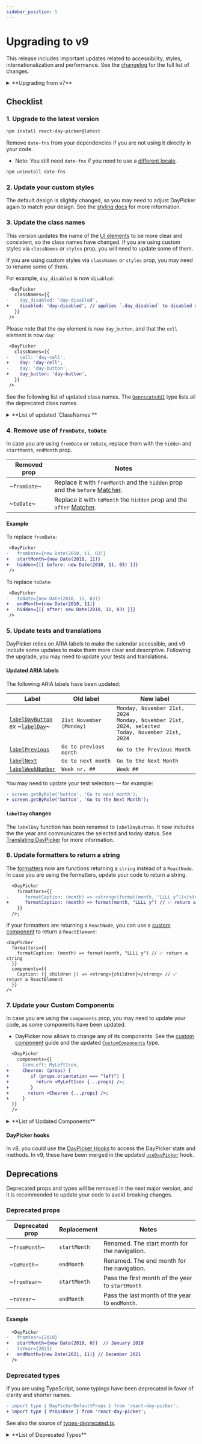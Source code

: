 ```yaml
---
sidebar_position: 5
---
```


# Upgrading to v9

This release includes important updates related to accessibility, styles, internationalization and performance. See the [changelog](./changelog.mdx) for the full list of changes.

<details>
  <summary>**Upgrading from v7**</summary>

If you are upgrading from v7, this guide is still valid for you. Read first the [migration guide from v7 to v8](#upgrade-from-v7-to-v8) and then follow the steps below.

</details>

## Checklist

### 1. Upgrade to the latest version

```bash npm2yarn
npm install react-day-picker@latest
```

Remove `date-fns` from your dependencies if you are not using it directly in your code.

- Note: You still need `date-fns` if you need to use a [different locale](./docs/localization.mdx).

```bash npm2yarn
npm uninstall date-fns
```

### 2. Update your custom styles

The default design is slightly changed, so you may need to adjust DayPicker again to match your design. See the [styling docs](./docs/styling.mdx) for more information.

### 3. Update the class names

This version updates the name of the [UI elements](./api/enumerations/UI.md) to be more clear and consistent, so the class names have changed. If you are using custom styles via `classNames` or `styles` prop, you will need to update some of them.

If you are using custom styles via `classNames` or `styles` prop, you may need to rename some of them.

For example, `day_disabled` is now `disabled`:

```diff
 <DayPicker
   classNames={{
-    day_disabled: 'day-disabled',
+    disabled: 'day-disabled', // applies `.day_disabled` to disabled days
   }}
 />
```

Please note that the `day` element is now `day_button`, and that the `cell` element is now `day`:

```diff
 <DayPicker
   classNames={{
-    cell: 'day-cell',
+    day: 'day-cell',
-    day: 'day-button',
+    day_button: 'day-button',
   }}
 />
```

See the following list of updated class names. The [`DeprecatedUI`](./api/type-aliases/DeprecatedUI.md) type lists all the deprecated class names.

<details>
  <summary>**List of updated `ClassNames`**</summary>

| Old Name              | New Name                                                   |
| --------------------- | ---------------------------------------------------------- |
| `button`              | `button_previous`, `button_next`                           |
| `button_reset`        | `button_previous`, `button_next`                           |
| `caption`             | `month_caption`                                            |
| `caption_between`     | Removed                                                    |
| `caption_dropdowns`   | `dropdowns`                                                |
| `caption_end`         | Removed                                                    |
| `caption_start`       | Removed                                                    |
| `cell`                | `day` – ⚠️ The previous `day` element is now `day_button`. |
| `day_disabled`        | `disabled`                                                 |
| `day_hidden`          | `hidden`                                                   |
| `day_outside`         | `outside`                                                  |
| `day_range_end`       | `range_end`                                                |
| `day_range_middle`    | `range_middle`                                             |
| `day_range_start`     | `range_start`                                              |
| `day_selected`        | `selected`                                                 |
| `day_today`           | `today`                                                    |
| `dropdown_icon`       | `chevron`                                                  |
| `dropdown_month`      | `months_dropdown`                                          |
| `dropdown_year`       | `years_dropdown`                                           |
| `head`                | Removed                                                    |
| `head_cell`           | `weekday`                                                  |
| `head_row`            | `weekdays`                                                 |
| `multiple_months`     | Removed. Use `data-multiple-months` data attribute.        |
| `nav_button`          | `button_previous`, `button_next`                           |
| `nav_button_next`     | `button_next`                                              |
| `nav_button_previous` | `button_previous`                                          |
| `nav_icon`            | `chevron`, `button_next`, `button_previous`                |
| `row`                 | `week`                                                     |
| `table`               | `month_grid`                                               |
| `tbody`               | `weeks`                                                    |
| `tfoot`               | `footer`                                                   |
| `vhidden`             | Removed                                                    |
| `weeknumber`          | `week_number`                                              |
| `with_weeknumber`     | Removed. Use `data-week-numbers` data attribute.           |

</details>

### 4. Remove use of `fromDate`, `toDate`

In case you are using `fromDate` or `toDate`, replace them with the `hidden` and `startMonth`, `endMonth` prop.

| Removed prop | Notes                                                                                                        |
| ------------ | ------------------------------------------------------------------------------------------------------------ |
| ~`fromDate`~ | Replace it with `fromMonth` and the `hidden` prop and the `before` [Matcher](./api/type-aliases/Matcher.md). |
| ~`toDate`~   | Replace it with `toMonth` the `hidden` prop and the `after` [Matcher](./api/type-aliases/Matcher.md).        |

#### Example

To replace `fromDate`:

```diff
 <DayPicker
-   fromDate={new Date(2010, 11, 03)}
+   startMonth={new Date(2010, 11)}
+   hidden={[{ before: new Date(2010, 11, 03) }]}
 />
```

To replace `toDate`:

```diff
 <DayPicker
-   toDate={new Date(2010, 11, 03)}
+   endMonth={new Date(2010, 11)}
+   hidden={[{ after: new Date(2010, 11, 03) }]}
 />
```

### 5. Update tests and translations

DayPicker relies on ARIA labels to make the calendar accessible, and v9 include some updates to make them more clear and descriptive. Following the upgrade, you may need to update your tests and translations.

#### Updated ARIA labels

The following ARIA labels have been updated:

| Label                                                                                                | Old label                | New label                                                                                                  |
| ---------------------------------------------------------------------------------------------------- | ------------------------ | ---------------------------------------------------------------------------------------------------------- |
| [`labelDayButton`](./api/functions/labelDayButton)<br/>_ex_ ~[`labelDay`](./api/functions/labelDay)~ | `21st November (Monday)` | `Monday, November 21st, 2024`<br/>`Monday, November 21st, 2024, selected`<br/>`Today, November 21st, 2024` |
| [`labelPrevious`](./api/functions/labelPrevious)                                                     | `Go to previous month`   | `Go to the Previous Month`                                                                                 |
| [`labelNext`](./api/functions/labelNext)                                                             | `Go to next month`       | `Go to the Next Month`                                                                                     |
| [`labelWeekNumber`](./api/functions/labelWeekNumber.md)                                              | `Week nr. ##`            | `Week ##`                                                                                                  |

You may need to update your test selectors — for example:

```diff title="./test.js"
- screen.getByRole('button', 'Go to next month');
+ screen.getByRole('button', 'Go to the Next Month');
```

#### `labelDay` changes

The `labelDay` function has been renamed to `labelDayButton`. It now includes the the year and communicates the selected and today status. See [Translating DayPicker](./docs//translation.mdx) for more information.

### 6. Update formatters to return a string

The [formatters](./docs/localization.mdx#formatters) now are functions returning a `string` instead of a `ReactNode`. In case you are using the formatters, update your code to return a string.

```diff
  <DayPicker
    formatters={{
-      formatCaption: (month) => <strong>{format(month, "LLLL y")}</strong> // ❌ returned an element
+      formatCaption: (month) => format(month, "LLLL y") // ✅ return a string
    }}
  />;
```

If your formatters are returning a `ReactNode`, you can use a [custom component](./guides/custom-components.mdx) to return a `ReactElement`:

```tsx
<DayPicker
  formatters={{
    formatCaption: (month) => format(month, "LLLL y") // ✅ return a string
  }}
  components={{
    Caption: ({ children }) => <strong>{children}</strong> // ✅ return a ReactElement
  }}
/>
```

### 7. Update your Custom Components

In case you are using the `components` prop, you may need to update your code, as some components have been updated.

- DayPicker now allows to change any of its components. See the [custom component](./guides/custom-components.mdx) guide and the updated [`CustomComponents`](./api/type-aliases/CustomComponents) type.

```diff
  <DayPicker
    components={{
-     IconLeft: MyLeftIcon,
+     Chevron: (props) {
+        if (props.orientation === "left") {
+          return <MyLeftIcon {...props} />;
+        }
+       return <Chevron {...props} />;
+     }
  }}
  />
```

<details>
  <summary>**List of Updated Components**</summary>

| Components     | Changes                                                                                 |
| -------------- | --------------------------------------------------------------------------------------- |
| `Caption`      | Renamed to [`MonthCaption`](./api/functions/MonthCaption.md).                           |
| `Day`          | Now it renders a [`DayButton`](./api/functions/DayButton.md).                           |
| `DayContent`   | Removed. Change its content with [`labelDayButton`](./api/functions/labelDayButton.md). |
| `Head`         | Removed.                                                                                |
| `HeadRow`      | Renamed to [`Weekdays`](./api/functions/Weekdays.md).                                   |
| `IconDropdown` | Removed. The icon is rendered by [`Chevron`](./api/functions/Chevron.md).               |
| `IconLeft`     | Removed. The icon is rendered by [`Chevron`](./api/functions/Chevron.md).               |
| `IconRight`    | Removed. The icon is rendered by [`Chevron`](./api/functions/Chevron.md).               |
| `Row`          | Renamed to [`Week`](./api/functions/Week.md).                                           |

</details>

#### DayPicker hooks

In v8, you could use the [DayPicker Hooks](../versioned_docs//version-8.10.1/advanced-guides/custom-components.mdx#daypicker-hooks) to access the DayPicker state and methods. In v9, these have been merged in the updated [`useDayPicker`](./api/functions/useDayPicker.md) hook.

## Deprecations

Deprecated props and types will be removed in the next major version, and it is recommended to update your code to avoid breaking changes.

### Deprecated props

| Deprecated prop | Replacement  | Notes                                            |
| --------------- | ------------ | ------------------------------------------------ |
| ~`fromMonth`~   | `startMonth` | Renamed. The start month for the navigation.     |
| ~`toMonth`~     | `endMonth`   | Renamed. The end month for the navigation.       |
| ~`fromYear`~    | `startMonth` | Pass the first month of the year to `startMonth` |
| ~`toYear`~      | `endMonth`   | Pass the last month of the year to `endMonth`.   |

#### Example

```diff
  <DayPicker
-   fromYear={2010}
+   startMonth={new Date(2010, 0)}  // January 2010
-   toYear={2021}
+   endMonth={new Date(2021, 11)} // December 2021
  />
```

### Deprecated types

If you are using TypeScript, some typings have been deprecated in favor of clarity and shorter names.

```diff
- import type { DayPickerDefaultProps } from 'react-day-picker';
+ import type { PropsBase } from 'react-day-picker';
```

See also the source of [types-deprecated.ts](https://github.com/gpbl/react-day-picker/blob/next/src/types-deprecated.ts).

<details>
  <summary>**List of Deprecated Types**</summary>

| Deprecated Type                | Deprecation Reason                                                                                                          |
| ------------------------------ | --------------------------------------------------------------------------------------------------------------------------- |
| ~`Caption`~                    | This component has been renamed. Use [`MonthCaption`](./api/functions/MonthCaption.md) instead.                             |
| ~`HeadRow`~                    | This component has been removed.                                                                                            |
| ~`Row`~                        | This component has been renamed. Use [`Week`](./api/functions/Week.md) instead.                                             |
| ~`DayPickerSingleProps`~       | This type has been renamed. Use [`PropsSingle`](./api/interfaces/PropsSingle.md) instead.                                   |
| ~`DayPickerMultipleProps`~     | This type has been renamed. Use [`PropsMulti`](./api/interfaces/PropsMulti.md) instead.                                     |
| ~`DayPickerRangeProps`~        | This type has been renamed. Use [`PropsRange`](./api/interfaces/PropsRange.md) instead.                                     |
| ~`DayPickerDefaultProps`~      | This type has been renamed. Use [`PropsBase`](./api/interfaces/PropsBase.md) instead.                                       |
| ~`DaySelectionMode`~           | This type has been renamed. Use [`Mode`](./api/type-aliases/Mode.md) instead.                                               |
| ~`Modifier`~                   | This type will be removed. Use `string` instead.                                                                            |
| ~`SelectSingleEventHandler`~   | This type will be removed. Use [`PropsSingle["onSelect]`](./api/interfaces/PropsSingle.md) instead.                         |
| ~`SelectMultipleEventHandler`~ | This type will be removed. Use [`PropsMulti["onSelect]`](./api/interfaces/PropsMulti.md) instead.                           |
| ~`SelectRangeEventHandler`~    | This type will be removed. Use [`PropsRange["onSelect]`](./api/interfaces/PropsRange.md) instead.                           |
| ~`DayPickerProviderProps`~     | This type is not used anymore.                                                                                              |
| ~`useNavigation`~              | This type has been included in [`useDayPicker`](./api/functions/useDayPicker.md).                                           |
| ~`useDayRender`~               | This hook has been removed. To customize the rendering of a day, use the `htmlAttributes` prop in a custom `Day` component. |
| ~`ContextProvidersProps`~      | This type is not used anymore.                                                                                              |
| ~`DayLabel`~                   | Use `typeof labelDay` instead.                                                                                              |
| ~`NavButtonLabel`~             | Use `typeof labelNext` or `typeof labelPrevious` instead.                                                                   |
| ~`WeekdayLabel`~               | Use `typeof labelWeekday` instead.                                                                                          |
| ~`WeekNumberLabel`~            | Use `typeof labelWeekNumber` instead.                                                                                       |
| ~`DayClickEventHandler`~       | Use `DayMouseEventHandler` instead.                                                                                         |
| ~`DayFocusEventHandler`~       | This type will be removed. Use `DayEventHandler<React.FocusEvent \| React.KeyboardEvent>` instead.                          |
| ~`DayKeyboardEventHandler`~    | This type will be removed. Use `DayEventHandler<React.KeyboardEvent>` instead.                                              |
| ~`DayMouseEventHandler`~       | This type will be removed. Use `DayEventHandler<React.MouseEvent>` instead.                                                 |
| ~`DayPointerEventHandler`~     | This type will be removed. Use `DayEventHandler<React.PointerEvent>` instead.                                               |
| ~`DayTouchEventHandler`~       | This type will be removed. Use `DayEventHandler<React.TouchEvent>` instead.                                                 |

</details>
